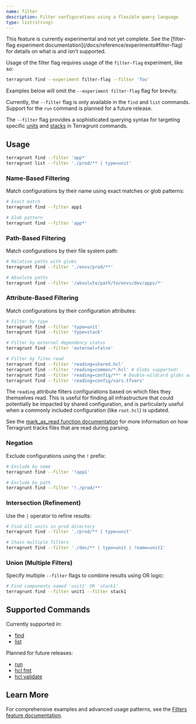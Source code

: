 ```yaml
---
name: filter
description: Filter configurations using a flexible query language
type: list(string)
---
```



<Aside type="tip" title="Experimental Feature">
This feature is currently experimental and not yet complete. See the [filter-flag experiment documentation](/docs/reference/experiments#filter-flag) for details on what is and isn't supported.

Usage of the filter flag requires usage of the `filter-flag` experiment, like so:

```bash
terragrunt find --experiment filter-flag --filter 'foo'
```

Examples below will omit the `--experiment filter-flag` flag for brevity.

Currently, the `--filter` flag is only available in the `find` and `list` commands. Support for the `run` command is planned for a future release.
</Aside>

The `--filter` flag provides a sophisticated querying syntax for targeting specific [units](/docs/features/units) and [stacks](/docs/features/stacks) in Terragrunt commands.

## Usage

```bash
terragrunt find --filter 'app*'
terragrunt list --filter './prod/** | type=unit'
```

### Name-Based Filtering
Match configurations by their name using exact matches or glob patterns:

```bash
# Exact match
terragrunt find --filter app1

# Glob pattern
terragrunt find --filter 'app*'
```

### Path-Based Filtering
Match configurations by their file system path:

```bash
# Relative paths with globs
terragrunt find --filter './envs/prod/**'

# Absolute paths
terragrunt find --filter '/absolute/path/to/envs/dev/apps/*'
```

### Attribute-Based Filtering
Match configurations by their configuration attributes:

```bash
# Filter by type
terragrunt find --filter 'type=unit'
terragrunt find --filter 'type=stack'

# Filter by external dependency status
terragrunt find --filter 'external=false'

# Filter by files read
terragrunt find --filter 'reading=shared.hcl'
terragrunt find --filter 'reading=common/*.hcl' # Globs supported!
terragrunt find --filter 'reading=config/**' # Double-wildcard globs are required filtering on files nested in subdirectories.
terragrunt find --filter 'reading=config/vars.tfvars'
```

<Aside type="tip" title="What does 'Reading' mean?">

The `reading` attribute filters configurations based on which files they themselves read. This is useful for finding all infrastructure that could potentially be impacted by shared configuration, and is particularly useful when a commonly included configuration (like `root.hcl`) is updated.

See the [mark_as_read function documentation](/docs/reference/hcl/functions/#mark_as_read) for more information on how Terragrunt tracks files that are read during parsing.

</Aside>

### Negation
Exclude configurations using the `!` prefix:

```bash
# Exclude by name
terragrunt find --filter '!app1'

# Exclude by path
terragrunt find --filter '!./prod/**'
```

### Intersection (Refinement)
Use the `|` operator to refine results:

```bash
# Find all units in prod directory
terragrunt find --filter './prod/** | type=unit'

# Chain multiple filters
terragrunt find --filter './dev/** | type=unit | !name=unit1'
```

### Union (Multiple Filters)
Specify multiple `--filter` flags to combine results using OR logic:

```bash
# Find components named 'unit1' OR 'stack1'
terragrunt find --filter unit1 --filter stack1
```

## Supported Commands

Currently supported in:
- [find](/docs/reference/cli/commands/find)
- [list](/docs/reference/cli/commands/list)

Planned for future releases:
- [run](/docs/reference/cli/commands/run)
- [hcl fmt](/docs/reference/cli/commands/hcl/fmt)
- [hcl validate](/docs/reference/cli/commands/hcl/validate)

## Learn More

For comprehensive examples and advanced usage patterns, see the [Filters feature documentation](/docs/features/filter).
